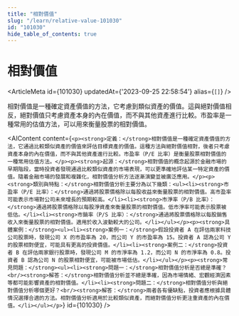```yaml
---
title: "相對價值"
slug: "/learn/relative-value-101030"
id: "101030"
hide_table_of_contents: true
---
```



# 相對價值

<ArticleMeta id={101030} updatedAt={'2023-09-25 22:58:54'} alias={`[]`} />
<div className='border-solid border-b border-t-0 my-4 border-[var(--ifm-color-gray-300)]' />

相對價值是一種確定資產價值的方法，它考慮到類似資產的價值。這與絕對價值相反，絕對價值只考慮資產本身的內在價值，而不與其他資產進行比較。市盈率是一種常用的估值方法，可以用來衡量股票的相對價值。

<AIContent content={`<p><strong>定義：</strong>相對價值是一種確定資產價值的方法，它通過比較類似資產的價值來評估目標資產的價值。這種方法與絕對價值相對，後者只考慮資產本身的內在價值，而不與其他資產進行比較。市盈率（P/E 比率）是衡量股票相對價值的一種常用估值方法。</p><p><strong>起源：</strong>相對價值的概念起源於金融市場的早期階段，當時投資者發現通過比較類似資產的市場表現，可以更準確地評估某一特定資產的價值。隨着金融市場的發展和複雜化，相對價值分析方法逐漸演變並被廣泛應用。</p><p><strong>類別與特點：</strong>相對價值分析主要分為以下幾類：<ul><li><strong>市盈率（P/E 比率）：</strong>通過將股票價格除以每股收益來衡量股票的相對價值。高市盈率可能表示市場對公司未來增長的預期較高。</li><li><strong>市淨率（P/B 比率）：</strong>通過將股票價格除以每股淨資產來衡量股票的相對價值。低市淨率可能表示股票被低估。</li><li><strong>市銷率（P/S 比率）：</strong>通過將股票價格除以每股銷售收入來衡量股票的相對價值。適用於收入波動較大的公司。</li></ul></p><p><strong>具體案例：</strong><ul><li><strong>案例一：</strong>假設投資者 A 在評估兩家科技公司股票時，發現公司 X 的市盈率為 20，而公司 Y 的市盈率為 15。投資者 A 認為公司 Y 的股票相對便宜，可能具有更高的投資價值。</li><li><strong>案例二：</strong>投資者 B 在評估兩家銀行股票時，發現公司 M 的市淨率為 1.2，而公司 N 的市淨率為 0.8。投資者 B 認為公司 N 的股票相對便宜，可能被市場低估。</li></ul></p><p><strong>常見問題：</strong><ul><li><strong>問題一：</strong>相對價值分析是否總是準確？<br/><strong>解答：</strong>相對價值分析並不總是準確，因為市場情緒、宏觀經濟因素等都可能影響資產的相對價值。</li><li><strong>問題二：</strong>相對價值分析與絕對價值分析哪個更好？<br/><strong>解答：</strong>兩者各有優缺點，投資者應根據具體情況選擇合適的方法。相對價值分析適用於比較類似資產，而絕對價值分析更注重資產的內在價值。</li></ul></p>`} id={101030} />
